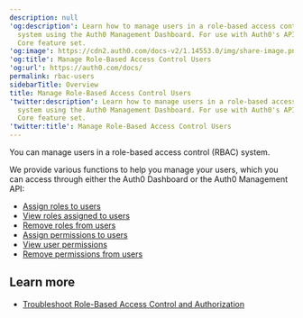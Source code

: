 ---
description: null
'og:description': Learn how to manage users in a role-based access control (RBAC)
  system using the Auth0 Management Dashboard. For use with Auth0's API Authorization
  Core feature set.
'og:image': https://cdn2.auth0.com/docs-v2/1.14553.0/img/share-image.png
'og:title': Manage Role-Based Access Control Users
'og:url': https://auth0.com/docs/
permalink: rbac-users
sidebarTitle: Overview
title: Manage Role-Based Access Control Users
'twitter:description': Learn how to manage users in a role-based access control (RBAC)
  system using the Auth0 Management Dashboard. For use with Auth0's API Authorization
  Core feature set.
'twitter:title': Manage Role-Based Access Control Users
---
You can manage users in a role-based access control (RBAC) system.

We provide various functions to help you manage your users, which you can access through either the <Tooltip tip="Auth0 Dashboard: Auth0's main product to configure your services." cta="View Glossary" href="/docs/glossary?term=Auth0+Dashboard">Auth0 Dashboard</Tooltip> or the Auth0 <Tooltip tip="Auth0 Dashboard: Auth0's main product to configure your services." cta="View Glossary" href="/docs/glossary?term=Management+API">Management API</Tooltip>:

* [Assign roles to users](/docs/manage-users/access-control/configure-core-rbac/rbac-users/assign-roles-to-users)
* [View roles assigned to users](/docs/manage-users/access-control/configure-core-rbac/rbac-users/view-user-roles)
* [Remove roles from users](/docs/manage-users/access-control/configure-core-rbac/rbac-users/remove-roles-from-users)
* [Assign permissions to users](/docs/manage-users/access-control/configure-core-rbac/rbac-users/assign-permissions-to-users)
* [View user permissions](/docs/manage-users/access-control/configure-core-rbac/rbac-users/view-user-permissions)
* [Remove permissions from users](/docs/manage-users/access-control/configure-core-rbac/rbac-users/remove-permissions-from-users)

## Learn more

* [Troubleshoot Role-Based Access Control and Authorization](/docs/troubleshoot/authentication-issues/troubleshoot-rbac-authorization)